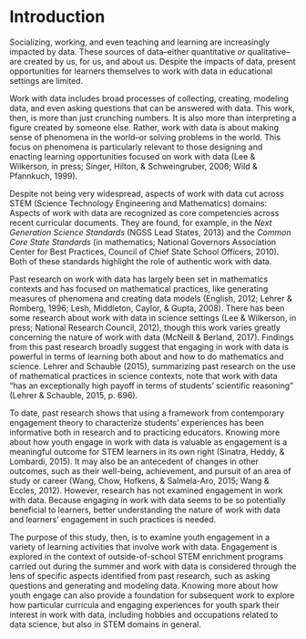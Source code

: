 # Introduction {#intro-placemarker}

Socializing, working, and even teaching and learning are increasingly impacted by data. These sources of data--either quantitative *or* qualitative--are created by us, for us, and about us. Despite the impacts of data, present opportunities for learners themselves to work with data in educational settings are limited. 

Work with data includes broad processes of collecting, creating, modeling data, and even asking questions that can be answered with data. This work, then, is more than just crunching numbers. It is also more than interpreting a figure created by someone else. Rather, work with data is about making sense of phenomena in the world--or solving problems in the world. This focus on phenomena is particularly relevant to those designing and enacting learning opportunities focused on work with data (Lee & Wilkerson, in press; Singer, Hilton, & Schweingruber, 2006; Wild & Pfannkuch, 1999). 

Despite not being very widespread, aspects of work with data cut across STEM (Science Technology Engineering and Mathematics) domains: Aspects of work with data are recognized as core competencies across recent curricular documents. They are found, for example, in the *Next Generation Science Standards*  (NGSS Lead States, 2013) and the *Common Core State Standards* (in mathematics; National Governors Association Center for Best Practices, Council of Chief State School Officers, 2010). Both of these standards highlight the role of authentic work with data.

Past research on work with data has largely been set in mathematics contexts and has focused on mathematical practices, like generating measures of phenomena and creating data models (English, 2012; Lehrer & Romberg, 1996; Lesh, Middleton, Caylor, & Gupta, 2008). There has been some research about work with data in science settings (Lee & Wilkerson, in press; National Research Council, 2012), though this work varies greatly concerning the nature of work with data (McNeill & Berland, 2017). Findings from this past research broadly suggest that engaging in work with data is powerful in terms of learning both about and how to do mathematics and science. Lehrer and Schauble (2015), summarizing past research on the use of mathematical practices in science contexts, note that work with data “has an exceptionally high payoff in terms of students’ scientific reasoning” (Lehrer & Schauble, 2015, p. 696).

To date, past research shows that using a framework from contemporary engagement theory to characterize students’ experiences has been informative both in research and to practicing educators. Knowing more about how youth engage in work with data is valuable as engagement is a meaningful outcome for STEM learners in its own right (Sinatra, Heddy, & Lombardi, 2015). It may also be an antecedent of changes in other outcomes, such as their well-being, achievement, and pursuit of an area of study or career (Wang, Chow, Hofkens, & Salmela-Aro, 2015; Wang & Eccles, 2012). However, research has not examined engagement in work with data. Because engaging in work with data seems to be so potentially beneficial to learners, better understanding the nature of work with data and learners' engagement in such practices is needed. 

The purpose of this study, then, is to examine youth engagement in a variety of learning activities that involve work with data. Engagement is explored in the context of outside-of-school STEM enrichment programs carried out during the summer and work with data is considered through the lens of specific aspects identified from past research, such as asking questions and generating and modeling data. Knowing more about how youth engage can also provide a foundation for subsequent work to explore how particular curricula and engaging experiences for youth spark their interest in work with data, including hobbies and occupations related to data science, but also in STEM domains in general. 
